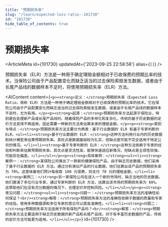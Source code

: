 ```yaml
---
title: "预期损失率"
slug: "/learn/expected-loss-ratio--101730"
id: "101730"
hide_table_of_contents: true
---
```



# 预期损失率

<ArticleMeta id={101730} updatedAt={'2023-09-25 22:58:58'} alias={`[]`} />
<div className='border-solid border-b border-t-0 my-4 border-[var(--ifm-color-gray-300)]' />

预期损失率（ELR）方法是一种用于确定理赔金额相对于已收保费的预期比率的技术。当保险公司由于产品配置变化而缺乏适当的过去保险索赔发生数据，或者由于长尾产品线的数据样本不足时，将使用预期损失率（ELR）方法。

<AIContent content={`<p><strong>定义：</strong>预期损失率（Expected Loss Ratio，简称 ELR）方法是一种用于确定理赔金额相对于已收保费的预期比率的技术。它在保险公司由于产品配置变化而缺乏适当的过去保险索赔发生数据，或者由于长尾产品线的数据样本不足时，尤为有用。</p><p><strong>起源：</strong>预期损失率方法起源于保险业，特别是在处理新产品或长尾产品线时。随着保险产品的多样化和复杂化，传统的基于历史数据的定价方法变得不再适用，因此需要一种新的方法来估算未来的理赔金额。</p><p><strong>类别与特点：</strong>预期损失率方法主要分为两类：基于行业数据的 ELR 和基于专家判断的 ELR。<ul><li><strong>基于行业数据的 ELR：</strong>这种方法利用行业内的历史数据和统计模型来估算预期损失率。其优点是数据基础较为扎实，但缺点是可能不完全适用于特定公司的情况。</li><li><strong>基于专家判断的 ELR：</strong>这种方法依赖于专家的经验和判断来估算预期损失率。其优点是灵活性高，能够快速适应新情况，但缺点是主观性较强，可能存在偏差。</li></ul></p><p><strong>具体案例：</strong><ul><li><strong>案例一：</strong>某保险公司推出了一款新的健康保险产品，由于缺乏历史数据，他们采用了基于行业数据的 ELR 方法。通过分析类似产品的行业数据，他们估算出该产品的预期损失率为 70%。这意味着他们预计每收取 100 元保费，将支付 70 元的理赔金额。</li><li><strong>案例二：</strong>另一家保险公司在进入一个新的市场时，缺乏当地的历史数据。他们邀请了多位行业专家，通过专家判断的 ELR 方法，估算出该市场的预期损失率为 60%。这帮助他们在没有充分数据的情况下，合理定价并控制风险。</li></ul></p><p><strong>常见问题：</strong><ul><li><strong>问题一：</strong>预期损失率方法的准确性如何保证？<br/><strong>解答：</strong>预期损失率方法的准确性依赖于数据的质量和专家的经验。使用多种数据源和多位专家的意见可以提高准确性。</li><li><strong>问题二：</strong>预期损失率方法适用于所有保险产品吗？<br/><strong>解答：</strong>预期损失率方法主要适用于缺乏历史数据的新产品和长尾产品线，对于有丰富历史数据的产品，传统的定价方法可能更为适用。</li></ul></p>`} id={101730} />
